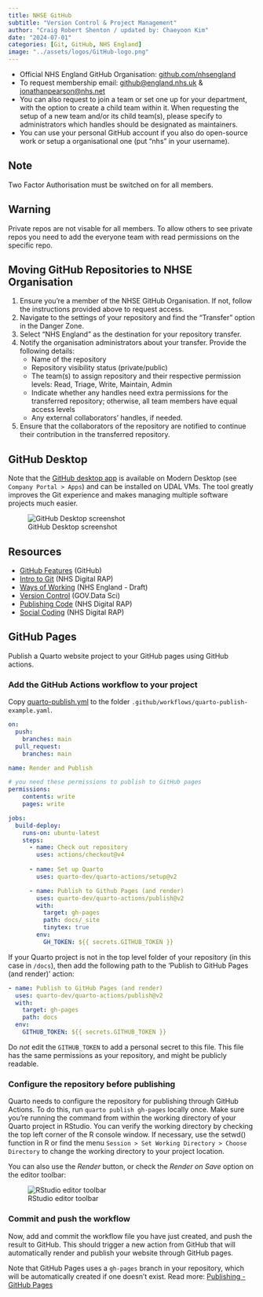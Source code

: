```yaml
---
title: NHSE GitHub
subtitle: "Version Control & Project Management"
author: "Craig Robert Shenton / updated by: Chaeyoon Kim"
date: "2024-07-01"
categories: [Git, GitHub, NHS England]
image: "../assets/logos/GitHub-logo.png"
---
```


- Official NHS England GitHub Organisation: [github.com/nhsengland](https://github.com/nhsengland)
- To request membership email: [github@england.nhs.uk](mailto:github@england.nhs.uk) & [jonathanpearson@nhs.net](mailto:jonathanpearson@nhs.net)
- You can also request to join a team or set one up for your department, with the option to create a child team within it. When requesting the setup of a new team and/or its child team(s), please specify to administrators which handles should be designated as maintainers.
- You can use your personal GitHub account if you also do open-source work or setup a organisational one (put "nhs" in your username).

::: {.callout-note}
## Note
Two Factor Authorisation must be switched on for all members.

:::

::: {.callout-warning}
## Warning
Private repos are not visable for all members. To allow others to see private repos you need to add the everyone team with read permissions on the specific repo.

:::

::: {.callout-tip}
## Moving GitHub Repositories to NHSE Organisation
1. Ensure you're a member of the NHSE GitHub Organisation. If not, follow the instructions provided above to request access.
2. Navigate to the settings of your repository and find the "Transfer" option in the Danger Zone.
3. Select "NHS England" as the destination for your repository transfer.
4. Notify the organisation administrators about your transfer. Provide the following details:
   - Name of the repository
   - Repository visibility status (private/public)
   - The team(s) to assign repository and their respective permission levels: Read, Triage, Write, Maintain, Admin
   - Indicate whether any handles need extra permissions for the transferred repository; otherwise, all team members have equal access levels
   - Any external collaborators' handles, if needed.
5. Ensure that the collaborators of the repository are notified to continue their contribution in the transferred repository.


:::


## GitHub Desktop

Note that the [GitHub desktop app](https://desktop.github.com/) is available on Modern Desktop (see `Company Portal > Apps`) and can be installed on UDAL VMs. The tool greatly improves the Git experience and makes managing multiple software projects much easier.

![GitHub Desktop screenshot](../assets/figures/github-desktop.png)

## Resources

- [GitHub Features](https://github.com/features) (GitHub)
- [Intro to Git](https://nhsdigital.github.io/rap-community-of-practice/training_resources/git/intro-to-git/) (NHS Digital RAP)
- [Ways of Working](https://github.com/nhsengland/github-WoW) (NHS England - Draft)
- [Version Control](https://ukgovdatascience.github.io/rap_companion/vs.html) (GOV.Data Sci)
- [Publishing Code](https://nhsdigital.github.io/rap-community-of-practice/implementing_RAP/how-to-publish-your-code-in-the-open/) (NHS Digital RAP)
- [Social Coding](https://nhsdigital.github.io/rap-community-of-practice/training_resources/git/using-git-collaboratively/) (NHS Digital RAP)

## GitHub Pages

Publish a Quarto website project to your GitHub pages using GitHub actions.

### Add the GitHub Actions workflow to your project

Copy [quarto-publish.yml](https://github.com/nhsengland/nhs-r-reporting/blob/main/.github/workflows/quarto-publish-example.yaml) to the folder `.github/workflows/quarto-publish-example.yaml`.

```yaml
on:
  push:
    branches: main
  pull_request:
    branches: main

name: Render and Publish

# you need these permissions to publish to GitHub pages
permissions: 
    contents: write
    pages: write

jobs:
  build-deploy:
    runs-on: ubuntu-latest    
    steps:
      - name: Check out repository
        uses: actions/checkout@v4
        
      - name: Set up Quarto
        uses: quarto-dev/quarto-actions/setup@v2

      - name: Publish to Github Pages (and render)
        uses: quarto-dev/quarto-actions/publish@v2
        with:
          target: gh-pages
          path: docs/_site
          tinytex: true 
        env:
          GH_TOKEN: ${{ secrets.GITHUB_TOKEN }}
```

::: {.callout-note}
If your Quarto project is not in the top level folder of your repository (in this case in `/docs`), then add the following path to the 'Publish to GitHub Pages (and render)' action: 

```yaml
- name: Publish to GitHub Pages (and render)
  uses: quarto-dev/quarto-actions/publish@v2
  with:
    target: gh-pages
    path: docs
  env:
    GITHUB_TOKEN: ${{ secrets.GITHUB_TOKEN }}
```
:::

::: {.callout-warning}
Do *not* edit the `GITHUB_TOKEN` to add a personal secret to this file. This file has the same permissions as your repository, and might be publicly readable.
:::
   
### Configure the repository before publishing

Quarto needs to configure the repository for publishing through GitHub Actions. To do this, run `quarto publish gh-pages` locally once. Make sure you're running the command from within the working directory of your Quarto project in RStudio. You can verify the working directory by checking the top left corner of the R console window. If necessary, use the setwd() function in R or find the menu `Session > Set Working Directory > Choose Directory` to change the working directory to your project location.

You can also use the *Render* button, or check the *Render on Save* option on the editor toolbar:

![RStudio editor toolbar](../assets/figures/rstudio-editor-toolbar.png)

### Commit and push the workflow

Now, add and commit the workflow file you have just created, and push the result to GitHub. This should trigger a new action from GitHub that will automatically render and publish your website through GitHub pages.

::: {.callout-note}
Note that GitHub Pages uses a `gh-pages` branch in your repository, which will be automatically created if one doesn't exist. Read more: [Publishing - GitHub Pages](https://quarto.org/docs/publishing/github-pages.html)
:::
